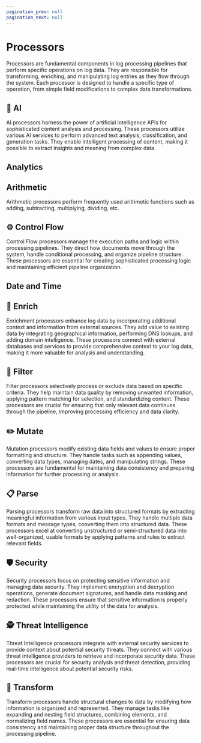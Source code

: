 ```yaml
---
pagination_prev: null
pagination_next: null
---
```


# Processors

Processors are fundamental components in log processing pipelines that perform specific operations on log data. They are responsible for transforming, enriching, and manipulating log entries as they flow through the system. Each processor is designed to handle a specific type of operation, from simple field modifications to complex data transformations.

## 🧠 AI

AI processors harness the power of artificial intelligence APIs for sophisticated content analysis and processing. These processors utilize various AI services to perform advanced text analysis, classification, and generation tasks. They enable intelligent processing of content, making it possible to extract insights and meaning from complex data.

<DocCardList category="AI" />

## Analytics

<DocCardList category="Analytics" />

## Arithmetic

Arithmetic processors perform frequently used arithmetic functions such as adding, subtracting, multiplying, dividing, etc.

<DocCardList category="Arithmetic" />

## ⚙️ Control Flow

Control Flow processors manage the execution paths and logic within processing pipelines. They direct how documents move through the system, handle conditional processing, and organize pipeline structure. These processors are essential for creating sophisticated processing logic and maintaining efficient pipeline organization.

<DocCardList category="Control Flow" />

## Date and Time

<DocCardList category="Date and Time" />

## 💠 Enrich

Enrichment processors enhance log data by incorporating additional context and information from external sources. They add value to existing data by integrating geographical information, performing DNS lookups, and adding domain intelligence. These processors connect with external databases and services to provide comprehensive context to your log data, making it more valuable for analysis and understanding.

<DocCardList category="Enrich" />

## 🎯 Filter

Filter processors selectively process or exclude data based on specific criteria. They help maintain data quality by removing unwanted information, applying pattern matching for selection, and standardizing content. These processors are crucial for ensuring that only relevant data continues through the pipeline, improving processing efficiency and data clarity.

<DocCardList category="Filter" />

## ✏️ Mutate

Mutation processors modify existing data fields and values to ensure proper formatting and structure. They handle tasks such as appending values, converting data types, managing dates, and manipulating strings. These processors are fundamental for maintaining data consistency and preparing information for further processing or analysis.

<DocCardList category="Mutate" />

## 📋 Parse

Parsing processors transform raw data into structured formats by extracting meaningful information from various input types. They handle multiple data formats and message types, converting them into structured data. These processors excel at converting unstructured or semi-structured data into well-organized, usable formats by applying patterns and rules to extract relevant fields.

<DocCardList category="Parse" />

## 🛡️ Security

Security processors focus on protecting sensitive information and managing data security. They implement encryption and decryption operations, generate document signatures, and handle data masking and redaction. These processors ensure that sensitive information is properly protected while maintaining the utility of the data for analysis.

<DocCardList category="Security" />

## 🕵️ Threat Intelligence

Threat Intelligence processors integrate with external security services to provide context about potential security threats. They connect with various threat intelligence providers to retrieve and incorporate security data. These processors are crucial for security analysis and threat detection, providing real-time intelligence about potential security risks.

<DocCardList category="Threat Intelligence" />

## 🔄 Transform

Transform processors handle structural changes to data by modifying how information is organized and represented. They manage tasks like expanding and nesting field structures, combining elements, and normalizing field names. These processors are essential for ensuring data consistency and maintaining proper data structure throughout the processing pipeline.

<DocCardList category="Transform" />
